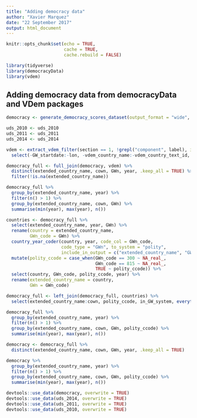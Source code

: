 ```yaml
---
title: "Adding democracy data"
author: "Xavier Marquez"
date: "22 September 2017"
output: html_document
---
```


```r
knitr::opts_chunk$set(echo = TRUE,
                      cache = TRUE,
                      cache.rebuild = FALSE)

library(tidyverse)
library(democracyData)
library(vdem)
```

## Adding democracy data from democracyData and VDem packages

```r

democracy <- generate_democracy_scores_dataset(output_format = "wide", verbose = FALSE)

uds_2010 <- uds_2010
uds_2011 <- uds_2011
uds_2014 <- uds_2014

vdem <- extract_vdem_filter(section == 1, !grepl("component", label), include_uncertainty = FALSE) %>%
  select(-GW_startdate:-lon, -vdem_country_name:-vdem_country_text_id, -historical_date:-vdem_cown)

democracy_full <- full_join(democracy, vdem) %>%
  distinct(extended_country_name, cown, GWn, year, .keep_all = TRUE) %>%
  filter(!is.na(extended_country_name))

democracy_full %>% 
  group_by(extended_country_name, year) %>% 
  filter(n() > 1) %>%
  group_by(extended_country_name, cown, GWn) %>%
  summarise(min(year), max(year), n())

countries <- democracy_full %>%
  select(extended_country_name, year, GWn) %>%
  rename(country = extended_country_name,
         GWn_code = GWn) %>%
  country_year_coder(country, year, code_col = GWn_code, 
                     code_type = "GWn", to_system = "polity", 
                     include_in_output = c("extended_country_name", "GWn", "polity_ccode")) %>%
  mutate(polity_ccode = case_when(GWn_code == 300 ~ NA_real_,
                                  GWn_code == 815 ~ NA_real_,
                                  TRUE ~ polity_ccode)) %>%
  select(country, GWn_code, polity_ccode, year) %>%
  rename(extended_country_name = country,
         GWn = GWn_code)

democracy_full <- left_join(democracy_full, countries) %>%
  select(extended_country_name:cown, polity_ccode, in_GW_system, everything())

democracy_full %>% 
  group_by(extended_country_name, year) %>% 
  filter(n() > 1) %>%
  group_by(extended_country_name, cown, GWn, polity_ccode) %>%
  summarise(min(year), max(year), n())

democracy <- democracy_full %>%
  distinct(extended_country_name, cown, GWn, year, .keep_all = TRUE) 

democracy %>% 
  group_by(extended_country_name, year) %>% 
  filter(n() > 1) %>%
  group_by(extended_country_name, cown, GWn, polity_ccode) %>%
  summarise(min(year), max(year), n())

devtools::use_data(democracy, overwrite = TRUE)
devtools::use_data(uds_2014, overwrite = TRUE)
devtools::use_data(uds_2011, overwrite = TRUE)
devtools::use_data(uds_2010, overwrite = TRUE)

```



